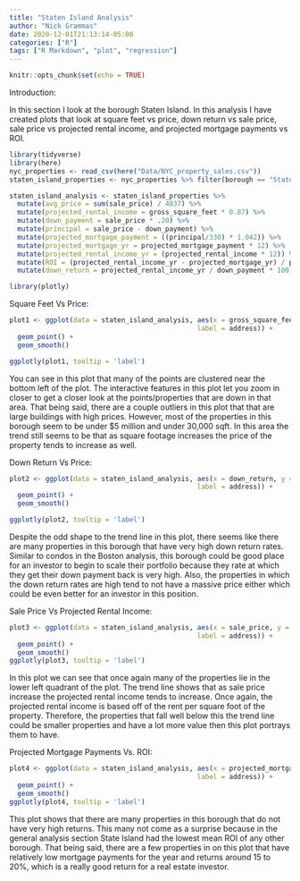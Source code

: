 ```yaml
---
title: "Staten Island Analysis"
author: "Nick Grammas"
date: 2020-12-01T21:13:14-05:00
categories: ["R"]
tags: ["R Markdown", "plot", "regression"]
---
```


```r
knitr::opts_chunk$set(echo = TRUE)
```

Introduction:

In this section I look at the borough Staten Island. In this analysis I have created plots that look at square feet vs price, down return vs sale price, sale price vs projected rental income, and projected mortgage payments vs ROI. 

```r
library(tidyverse)
library(here)
nyc_properties <- read_csv(here("Data/NYC_property_sales.csv"))
staten_island_properties <- nyc_properties %>% filter(borough == "Staten Island")
```

```r
staten_island_analysis <- staten_island_properties %>%
  mutate(avg_price = sum(sale_price) / 4837) %>%
  mutate(projected_rental_income = gross_square_feet * 0.87) %>%
  mutate(down_payment = sale_price * .20) %>%
  mutate(principal = sale_price - down_payment) %>%
  mutate(projected_mortgage_payment = ((principal/330) * 1.042)) %>%
  mutate(projected_mortgage_yr = projected_mortgage_payment * 12) %>%
  mutate(projected_rental_income_yr = (projected_rental_income * 12)) %>%
  mutate(ROI = (projected_rental_income_yr - projected_mortgage_yr) / projected_mortgage_yr) %>%
  mutate(down_return = projected_rental_income_yr / down_payment * 100)

```
```r
library(plotly)
```

Square Feet Vs Price:

```r
plot1 <- ggplot(data = staten_island_analysis, aes(x = gross_square_feet, y = sale_price, 
                                               label = address)) +
  geom_point() +
  geom_smooth()

ggplotly(plot1, tooltip = 'label')
```

You can see in this plot that many of the points are clustered near the bottom left of the plot. The interactive features in this plot let you zoom in closer to get a closer look at the points/properties that are down in that area. That being said, there are a couple outliers in this plot that that are large buildings with high prices. However, most of the properties in this borough seem to be under $5 million and under 30,000 sqft. In this area the trend still seems to be that as square footage increases the price of the property tends to increase as well.

Down Return Vs Price:

```r
plot2 <- ggplot(data = staten_island_analysis, aes(x = down_return, y = sale_price, 
                                               label = address)) +
  geom_point() +
  geom_smooth()

ggplotly(plot2, tooltip = 'label')
```

Despite the odd shape to the trend line in this plot, there seems like there are many properties in this borough that have very high down return rates. Similar to condos in the Boston analysis, this borough could be good place for an investor to begin to scale their portfolio because they rate at which they get their down payment back is very high. Also, the properties in which the down return rates are high tend to not have a massive price either which could be even better for an investor in this position. 

Sale Price Vs Projected Rental Income:

```r
plot3 <- ggplot(data = staten_island_analysis, aes(x = sale_price, y = projected_rental_income_yr, 
                                               label = address)) +
  geom_point() +
  geom_smooth()
ggplotly(plot3, tooltip = 'label')
```

In this plot we can see that once again many of the properties lie in the lower left quadrant of the plot. The trend line shows that as sale price increase the projected rental income tends to increase. Once again, the projected rental income is based off of the rent per square foot of the property. Therefore, the properties that fall well below this the trend line could be smaller properties and have a lot more value then this plot portrays them to have. 

Projected Mortgage Payments Vs. ROI:

```r
plot4 <- ggplot(data = staten_island_analysis, aes(x = projected_mortgage_yr, y = ROI, 
                                               label = address)) +
  geom_point() +
  geom_smooth()
ggplotly(plot4, tooltip = 'label') 
```

This plot shows that there are many properties in this borough that do not have very high returns. This many not come as a surprise because in the general analysis section State Island had the lowest mean ROI of any other borough. That being said, there are a few properties in on this plot that have relatively low mortgage payments for the year and returns around 15 to 20%, which is a really good return for a real estate investor. 
